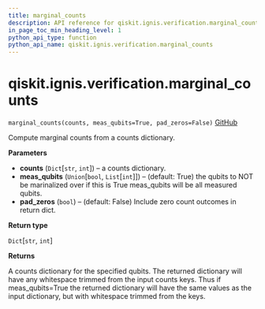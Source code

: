 ```yaml
---
title: marginal_counts
description: API reference for qiskit.ignis.verification.marginal_counts
in_page_toc_min_heading_level: 1
python_api_type: function
python_api_name: qiskit.ignis.verification.marginal_counts
---
```


<span id="qiskit-ignis-verification-marginal-counts" />

# qiskit.ignis.verification.marginal\_counts

<span id="qiskit.ignis.verification.marginal_counts" />

`marginal_counts(counts, meas_qubits=True, pad_zeros=False)` [GitHub](https://github.com/qiskit-community/qiskit-ignis/tree/stable/0.5/qiskit/ignis/verification/tomography/data.py "view source code")

Compute marginal counts from a counts dictionary.

**Parameters**

*   **counts** (`Dict`\[`str`, `int`]) – a counts dictionary.
*   **meas\_qubits** (`Union`\[`bool`, `List`\[`int`]]) – (default: True) the qubits to NOT be marinalized over if this is True meas\_qubits will be all measured qubits.
*   **pad\_zeros** (`bool`) – (default: False) Include zero count outcomes in return dict.

**Return type**

`Dict`\[`str`, `int`]

**Returns**

A counts dictionary for the specified qubits. The returned dictionary will have any whitespace trimmed from the input counts keys. Thus if meas\_qubits=True the returned dictionary will have the same values as the input dictionary, but with whitespace trimmed from the keys.

